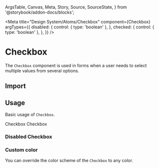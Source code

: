   ArgsTable,
  Canvas,
  Meta,
  Story,
  Source,
  SourceState,
} from '@storybook/addon-docs/blocks';

<Meta title="Design System/Atoms/Checkbox" component={Checkbox}
  argTypes={{
    disabled: {
      control: { type: 'boolean' },
    },
    checked: {
      control: { type: 'boolean' },
    },
  }} />

# Checkbox

The `Checkbox` component is used in forms when a user needs to select multiple values from several options.

## Import

<Source dark language="typescript" code="import { Checkbox } from '@f1v/zati';" />

## Usage

Basic usage of `Checkbox`.

<Canvas withSource={SourceState.NONE} mdxSource={false}>
  <Story name="Usage">
  <Grid>
    <Checkbox >Checkbox</Checkbox>
    <Checkbox checked>Checkbox</Checkbox>
  </Grid>
  </Story>
</Canvas>

###

<Source dark language="jsx" storyId="Usage" />

### Disabled Checkbox

<Canvas withSource={SourceState.OPEN}>
  <Story name="Disabled Checkbox" args={{disabled: {control: 'boolean'}}}>
    <Checkbox disabled />
    <Checkbox checked disabled />
  </Story>
</Canvas>

### Custom color

You can override the color scheme of the `Checkbox` to any color.

<Canvas withSource={SourceState.OPEN}>
  <Story name="Custom color">
    <Checkbox checked colorScheme="red" />
  </Story>
</Canvas>

<ArgsTable of={Checkbox} />